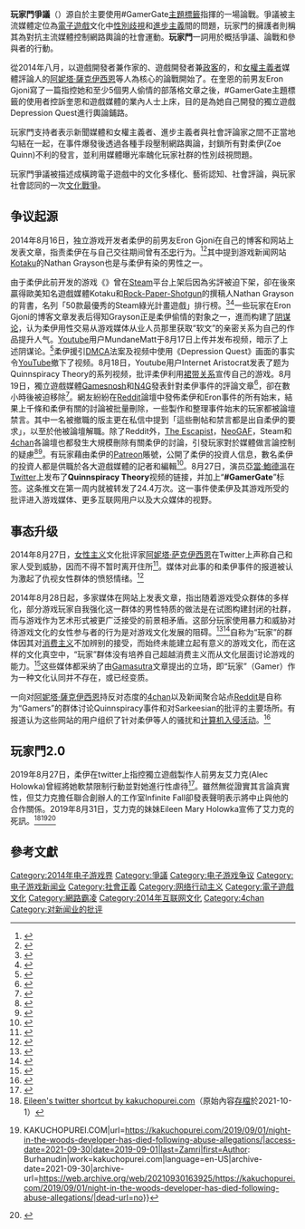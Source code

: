 {{noteTA
|1=zh-tw:品質;zh-cn:质量;
|2=zh-tw:部落格;zh-cn:博客;
|3=zh-tw:影片;zh-cn:视频;
|4=zh-tw:電腦;zh-cn:计算机;
}}
{{Incomplete}}

'''玩家門爭議'''（{{lang|en|'''GamerGate controversy'''}}）源自於主要使用#GamerGate[[主題標籤|主題標籤]]指揮的一場論戰。爭議被主流媒體定位為[[電子遊戲|電子遊戲]]文化中[[性別歧視|性別歧視]]和[[進步主義|進步主義]]間的問題，玩家門的擁護者則稱其為對抗主流媒體控制網路輿論的社會運動。'''玩家門'''一詞用於概括爭議、論戰和參與者的行動。

從2014年八月，以遊戲開發者兼作家的{{link-en|佐·奎恩|Zoë Quinn|佐·奎恩}}、遊戲開發者兼[[政客|政客]]的{{link-en|布里安娜·吳|Brianna Wu|布里安娜·吳}}，和[[女權主義者|女權主義者]]媒體評論人的[[阿妮塔·薩克伊西恩|阿妮塔·薩克伊西恩]]等人為核心的論戰開始了。在奎恩的前男友Eron Gjoni寫了一篇指控她和至少5個男人偷情的部落格文章之後，#GamerGate主題標籤的使用者控訴奎恩和遊戲媒體的業內人士上床，目的是為她自己開發的獨立遊戲Depression Quest進行輿論鋪路。

玩家門支持者表示新聞媒體和女權主義者、進步主義者與社會評論家之間不正當地勾結在一起，在事件爆發後透過各種手段壓制網路輿論，封鎖所有對柔伊(Zoe Quinn)不利的發言，並利用媒體曝光率醜化玩家社群的性別歧視問題。

玩家門爭議被描述成橫跨電子遊戲中的文化多樣化、藝術認知、社會評論，與玩家社會認同的一次[[文化戰爭|文化戰爭]]。

== 争议起源 ==
2014年8月16日，独立游戏开发者柔伊的前男友Eron Gjoni在自己的博客和{{le|Penny Arcade}}网站上发表文章，指责柔伊在与自己交往期间曾有[[出轨|不忠]]行为。<ref>{{cite web|title=The Zoe Post|url=http://thezoepost.wordpress.com/|accessdate=2014-12-22|archive-date=2014-12-22|archive-url=https://web.archive.org/web/20141222094550/http://thezoepost.wordpress.com/|dead-url=no}}</ref><ref>{{cite web|title=GamerGate: A Closer Look at the Controversy Sweeping Video Games|url=http://www.forbes.com/sites/erikkain/2014/09/04/gamergate-a-closer-look-at-the-controversy-sweeping-video-games/|work=Forbes|date=2014-09-04|accessdate=2014-12-22|archive-date=2014-09-05|archive-url=https://web.archive.org/web/20140905055813/http://www.forbes.com/sites/erikkain/2014/09/04/gamergate-a-closer-look-at-the-controversy-sweeping-video-games/|dead-url=no}}</ref>其中提到游戏新闻网站[[Kotaku|Kotaku]]的Nathan Grayson也是与柔伊有染的男性之一。

由于柔伊此前开发的游戏《{{le|Depression Quest}}》曾在[[Steam|Steam]]平台上架后因為劣評被迫下架，卻在後來贏得歐美知名遊戲媒體Kotaku和[[Rock,_Paper,_Shotgun|Rock-Paper-Shotgun]]的撰稿人Nathan Grayson的背書，名列「50款最優秀的Steam綠光計畫遊戲」排行榜。<ref>{{cite web|title=Zoe Quinn's Depression Quest|url=http://www.newyorker.com/tech/elements/zoe-quinns-depression-quest|work=New Yorker|date=2014-09-09|accessdate=2014-12-22|archive-date=2014-09-13|archive-url=https://web.archive.org/web/20140913190908/http://www.newyorker.com/tech/elements/zoe-quinns-depression-quest|dead-url=no}}</ref><ref>{{cite web|title=Admission Quest: Valve Greenlights 50 More Games|url=https://www.rockpapershotgun.com/2014/01/08/admission-quest-valve-greenlights-50-more-games/|work=Rock-Paper-Shotgun|date=2014-01-08|accessdate=2019-09-14|archive-date=2019-09-07|archive-url=https://web.archive.org/web/20190907224021/https://www.rockpapershotgun.com/2014/01/08/admission-quest-valve-greenlights-50-more-games/|dead-url=no}}</ref>一些玩家在Eron Gjoni的博客文章发表后得知Grayson正是柔伊偷情的對象之一，進而构建了[[阴谋论|阴谋论]]，认为柔伊用性交易从游戏媒体从业人员那里获取“软文”的亲密关系为自己的作品提升人气。[[Youtube|Youtube]]用户MundaneMatt于8月17日上传并发布视频，暗示了上述阴谋论。<ref>{{cite web|url=https://www.youtube.com/watch?v=Equc1QnQ9rw|work=Youtube|title=Hell hath no fury like a lover's scorn|accessdate=2014-12-23|archive-date=2014-11-17|archive-url=https://web.archive.org/web/20141117064518/https://www.youtube.com/watch?v=Equc1QnQ9rw|dead-url=no}}</ref>柔伊援引[[DMCA|DMCA]]法案及视频中使用《Depression Quest》画面的事实令[[YouTube|YouTube]]撤下了视频。8月18日，Youtube用户Internet Aristocrat发表了题为Quinnspiracy Theory的系列视频，批评柔伊利用[[裙带关系|裙带关系]]宣传自己的游戏。8月19日，獨立遊戲媒體[[Gamesnosh|Gamesnosh]]和[[N4G|N4G]]發表針對柔伊事件的評論文章<ref>{{cite web|title=The Zoe Quinn Scandal|url=https://pastebin.com/QyJZqVSr|work=Gamesnosh|date=2014-08-19|accessdate=2019-09-14|archive-date=2019-03-19|archive-url=https://web.archive.org/web/20190319094008/https://pastebin.com/QyJZqVSr|dead-url=no}}</ref>，卻在數小時後被迫移除<ref>{{cite web|title=The Zoe Quinn Scandal|url=https://ggwiki.deepfreeze.it/index.php?title=Zoe_Quinn_Scandal#GamesNosh_Article|work=Gamergate Wiki|accessdate=2019-09-14|archive-date=2019-08-22|archive-url=https://web.archive.org/web/20190822094407/https://ggwiki.deepfreeze.it/index.php?title=Zoe_Quinn_Scandal#GamesNosh_Article|dead-url=no}}</ref>。網友紛紛在[[Reddit|Reddit]]論壇中發佈柔伊和Eron事件的所有始末，結果上千條和柔伊有關的討論被批量刪除，一些製作和整理事件始末的玩家都被論壇禁言。其中一名被撤職的版主更在私信中提到「這些刪帖和禁言都是出自柔伊的要求」，以至於他被論壇解職。除了Reddit外，[[The_Escapist|The Escapist]]，[[NeoGAF|NeoGAF]]，Steam和[[4chan|4chan]]各論壇也都發生大規模刪除有關柔伊的討論，引發玩家對於媒體做言論控制的疑慮<ref>{{cite web|title=Reddit ShadowBanning|url=http://imgur.com/a/f4WDf|accessdate=2019-09-14|archive-date=2019-04-05|archive-url=https://web.archive.org/web/20190405031252/https://imgur.com/a/f4WDf|dead-url=no}}</ref><ref>{{cite web|title=Reddit Banning Thread|url=http://www.reddit.com/r/Drama/comments/2eo7ju/analysis_mass_shadowbans/|work=Reddit|date=2014-08-23|accessdate=2019-09-14|archive-date=2019-03-19|archive-url=https://web.archive.org/web/20190319094016/https://www.reddit.com/r/Drama/comments/2eo7ju/analysis_mass_shadowbans/|dead-url=no}}</ref>。有玩家藉由柔伊的[[Patreon|Patreon]]賬號，公開了柔伊的投資人信息，數名柔伊的投資人都是供職於各大遊戲媒體的記者和編輯<ref>{{cite web|title=Patricia Hernandez's Journalistic Integrity|url=https://i0.kym-cdn.com/photos/images/original/000/817/599/00a.png|accessdate=2019-09-14|archive-date=2019-05-06|archive-url=https://web.archive.org/web/20190506170606/https://i0.kym-cdn.com/photos/images/original/000/817/599/00a.png|dead-url=no}}</ref>。8月27日，演员[[亞當·鮑德溫|亞當·鮑德溫]]在[[Twitter|Twitter]]上发布了'''Quinnspiracy Theory'''视频的链接，并加上“'''#GamerGate'''”标签。这条推文在第一周内就被转发了24.4万次。这一事件使柔伊及其游戏所受的批评进入游戏媒体、更多互联网用户以及大众媒体的视野。

== 事态升级 ==
2014年8月27日，[[女性主义|女性主义]]文化批评家[[阿妮塔·萨克伊西恩|阿妮塔·萨克伊西恩]]在Twitter上声称自己和家人受到威胁，因而不得不暂时离开住所<ref>{{cite web|url=http://www.polygon.com/2014/8/27/6075679/sarkeesian-driven-out-of-home-by-online-abuse-and-death-threats|title=Sarkeesian driven out of home by online abuse and death threats|date=2014-08-27|accessdate=2014-12-26|work=Polygon|archive-date=2014-12-30|archive-url=https://web.archive.org/web/20141230043134/http://www.polygon.com/2014/8/27/6075679/sarkeesian-driven-out-of-home-by-online-abuse-and-death-threats|dead-url=no}}</ref>。媒体对此事的和柔伊事件的报道被认为激起了仇视女性群体的愤怒情绪。<ref name="rea">{{cite web|url=http://reason.com/archives/2014/10/12/gamergate-part-i-sex-lies-and-gender-gam|title=GamerGate: Part I: Sex, Lies, and Gender Games|date=2014-10-12|accessdate=2014-12-26|work=Reason|archive-date=2014-10-22|archive-url=https://web.archive.org/web/20141022194050/http://reason.com/archives/2014/10/12/gamergate-part-i-sex-lies-and-gender-gam|dead-url=no}}</ref>

2014年8月28日起，多家媒体在网站上发表文章，指出随着游戏受众群体的多样化，部分游戏玩家自我强化这一群体的男性特质的做法是在试图构建封闭的社群，而与游戏作为艺术形式被更广泛接受的前景相矛盾。这部分玩家使用暴力和威胁对待游戏文化的女性参与者的行为是对游戏文化发展的阻碍。<ref>{{cite web|url=http://arstechnica.com/gaming/2014/08/the-death-of-the-gamers-and-the-women-who-killed-them/|title=The death of the “gamers” and the women who “killed” them|date=2014-08-29|accessdate=2014-01-06|work=Ars Technica|archive-date=2014-09-20|archive-url=https://web.archive.org/web/20140920200435/http://arstechnica.com/gaming/2014/08/the-death-of-the-gamers-and-the-women-who-killed-them/|dead-url=no}}</ref><ref name="dailybeast">{{cite web|url=http://www.thedailybeast.com/articles/2014/09/17/death-of-gamer-identity-how-hardcore-trolls-pwned-themselves.html|title=Death of ‘Gamer’ Identity: How Hardcore Trolls Pwned Themselves|date=2014-09-17|accessdate=2014-01-06|work=The Daily Beast|archive-date=2014-09-19|archive-url=https://web.archive.org/web/20140919194620/http://www.thedailybeast.com/articles/2014/09/17/death-of-gamer-identity-how-hardcore-trolls-pwned-themselves.html|dead-url=no}}</ref>自称为“玩家”的群体因其对[[消費主義|消费主义]]不加辨别的接受，而始终未能建立起有意义的游戏文化，而在这样的文化真空中，“玩家”群体没有培养自己超越消费主义而从文化层面讨论游戏的能力。<ref>{{cite web|url=http://gamasutra.com/view/news/224400/Gamers_dont_have_to_be_your_audience_Gamers_are_over.php|title='Gamers' don't have to be your audience. 'Gamers' are over.|date=2014-08-28|accessdate=2014-01-06|work=Gamasutra|archive-date=2014-08-28|archive-url=https://web.archive.org/web/20140828174940/http://www.gamasutra.com/view/news/224400/Gamers_dont_have_to_be_your_audience_Gamers_are_over.php|dead-url=no}}</ref>这些媒体都采纳了由[[Gamasutra|Gamasutra]]文章提出的立场，即“玩家”（Gamer）作为一种文化认同并不存在，或已经变质。

一向对[[阿妮塔·萨克伊西恩|阿妮塔·薩克伊西恩]]持反对态度的[[4chan|4chan]]以及新闻聚合站点[[Reddit|Reddit]]是自称为“Gamers”的群体讨论Quinnspiracy事件和对Sarkeesian的批评的主要场所。有报道认为这些网站的用户组织了针对柔伊等人的骚扰和[[电脑犯罪|计算机入侵活动]]。<ref>{{cite web|url=http://www.theverge.com/2014/10/6/6901013/whats-happening-in-gamergate|title=What's happening in Gamergate?|date=2014-10-06|accessdate=2015-01-12|work=The Verge|language=en|archive-date=2015-01-02|archive-url=https://web.archive.org/web/20150102114552/http://www.theverge.com/2014/10/6/6901013/whats-happening-in-gamergate|dead-url=no}}</ref>

== 玩家門2.0 ==

2019年8月27日，柔伊在twitter上指控獨立遊戲製作人前男友艾力克(Alec Holowka)曾經將她軟禁限制行動並對她進行性虐待<ref>{{cite web|url=https://www.newsweek.com/zoe-quinn-accuses-night-woods-game-developer-ex-partner-alec-holowka-harassment-abuse-1456452|title=ZOË QUINN ACCUSES 'NIGHT IN THE WOODS' GAME DEVELOPER AND EX-PARTNER ALEC HOLOWKA OF HARASSMENT AND ABUSE|date=2019-08-27|accessdate=2019-08-27|archive-date=2019-08-28|archive-url=https://web.archive.org/web/20190828042140/https://www.newsweek.com/zoe-quinn-accuses-night-woods-game-developer-ex-partner-alec-holowka-harassment-abuse-1456452|dead-url=no}}</ref>。雖然無從證實其言論真實性，但艾力克擔任聯合創辦人的工作室Infinite Fall卻發表聲明表示將中止與他的合作關係。2019年8月31日，艾力克的妹妹Eileen Mary Holowka宣佈了艾力克的死訊。<ref>[https://i2.wp.com/kakuchopurei.com/wp-content/uploads/2019/09/EDVi-B5U4AUb0M5-183655164-1567310412777.jpg?resize=768%2C874&ssl=1 Eileen's twitter shortcut by kakuchopurei.com]（原始內容[https://web.archive.org/web/20210930164033/https://i2.wp.com/kakuchopurei.com/wp-content/uploads/2019/09/EDVi-B5U4AUb0M5-183655164-1567310412777.jpg 存檔]於2021-10-1）</ref><ref>{{Cite web|title=Night In The Woods Developer Has Died Following Abuse Allegations {{!}} KAKUCHOPUREI.COM|url=https://kakuchopurei.com/2019/09/01/night-in-the-woods-developer-has-died-following-abuse-allegations/|access-date=2021-09-30|date=2019-09-01|last=Zamri|first=Author: Burhanudin|work=kakuchopurei.com|language=en-US|archive-date=2021-09-30|archive-url=https://web.archive.org/web/20210930163925/https://kakuchopurei.com/2019/09/01/night-in-the-woods-developer-has-died-following-abuse-allegations/|dead-url=no}}</ref><ref>{{Cite web|title=Metoo害死無辜？女製作人缺錢「指控前男友」 害他一家抱屍痛哭|url=|access-date=2021-09-30|last=|work=ETtoday新聞|language=zh-Hant}}</ref>

== 參考文獻 ==
{{Reflist|2}}

{{alt-right}}
{{Game-rating}}
{{Portal bar|电子游戏|互聯網|女性主義}}

[[Category:2014年电子游戏界|Category:2014年电子游戏界]]
[[Category:爭議|Category:爭議]]
[[Category:电子游戏争议|Category:电子游戏争议]]
[[Category:电子游戏新闻业|Category:电子游戏新闻业]]
[[Category:社會正義|Category:社會正義]]
[[Category:网络行动主义|Category:网络行动主义]]
[[Category:電子遊戲文化|Category:電子遊戲文化]]
[[Category:網路霸凌|Category:網路霸凌]]
[[Category:2014年互联网文化|Category:2014年互联网文化]]
[[Category:4chan|Category:4chan]]
[[Category:对新闻业的批评|Category:对新闻业的批评]]